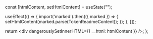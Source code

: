 
<Meta title="Design Tokens/README" />

  const [htmlContent, setHtmlContent] = useState("");

useEffect(() => {
import('marked').then(({ marked }) => {
setHtmlContent(marked.parse(TokenReadmeContent));
});
}, []);

return <div dangerouslySetInnerHTML={{ __html: htmlContent }} />;
};

<MarkdownRenderer />
